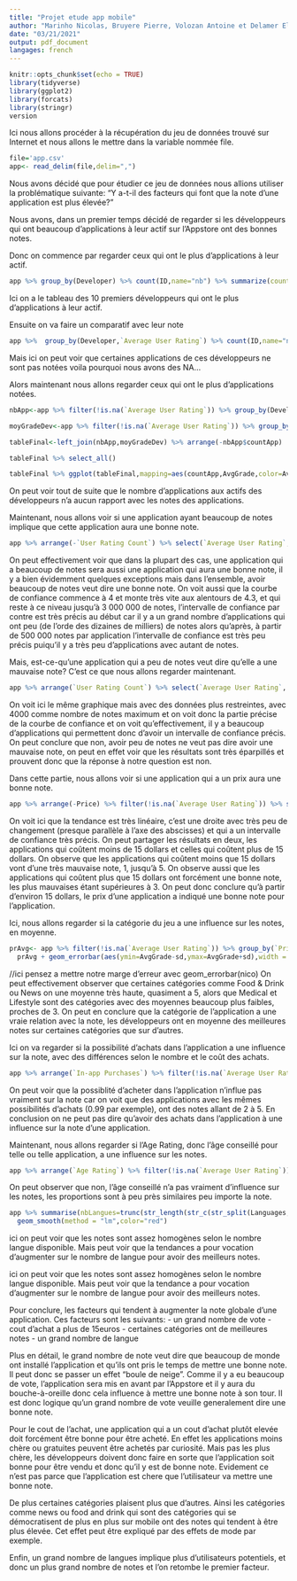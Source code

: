 ```yaml
---
title: "Projet etude app mobile"
author: "Marinho Nicolas, Bruyere Pierre, Volozan Antoine et Delamer Elouan"
date: "03/21/2021"
output: pdf_document
langages: french 
---
```


```r
knitr::opts_chunk$set(echo = TRUE)
library(tidyverse)
library(ggplot2)
library(forcats)
library(stringr)
version
```

Ici nous allons procéder à la récupération du jeu de données trouvé sur Internet et nous allons le mettre dans la variable nommée file.
```r
file='app.csv'
app<- read_delim(file,delim=",") 
```

Nous avons décidé que pour étudier ce jeu de données nous allions utiliser la problématique suivante: "Y a-t-il des facteurs qui font que la note d'une application est plus élevée? "


Nous avons, dans un premier temps décidé de regarder si les développeurs qui ont beaucoup d'applications à leur actif sur l'Appstore ont des bonnes notes.

Donc on commence par regarder ceux qui ont le plus d'applications à leur actif.
```r
app %>% group_by(Developer) %>% count(ID,name="nb") %>% summarize(countApp = sum(nb)) %>% arrange(-countApp) %>% head(n=15) ;
```
Ici on a le tableau des 10 premiers développeurs qui ont le plus d'applications à leur actif.

Ensuite on va faire un comparatif avec leur note
```r
app %>%  group_by(Developer,`Average User Rating`) %>% count(ID,name="nb") %>% summarize(countApp = sum(nb)) %>% arrange(-countApp) %>% head(n=10) %>% select(Developer,`Average User Rating`,countApp);
```
Mais ici on peut voir que certaines applications de ces développeurs ne sont pas notées voila pourquoi nous avons des NA... 

Alors maintenant nous allons regarder ceux qui ont le plus d'applications notées.
```r
nbApp<-app %>% filter(!is.na(`Average User Rating`)) %>% group_by(Developer) %>% count(ID,name="nb") %>% summarize(countApp = sum(nb)) %>% arrange(-countApp)  

moyGradeDev<-app %>% filter(!is.na(`Average User Rating`)) %>% group_by(Developer) %>% summarize(AvgGrade=mean(`Average User Rating`))

tableFinal<-left_join(nbApp,moyGradeDev) %>% arrange(-nbApp$countApp)

tableFinal %>% select_all()

tableFinal %>% ggplot(tableFinal,mapping=aes(countApp,AvgGrade,color=AvgGrade))+ geom_jitter()+geom_smooth(method="auto",color="red",se=TRUE)
```

On peut voir tout de suite que le nombre d'applications aux actifs des développeurs n'a aucun rapport avec les notes des applications.


Maintenant, nous allons voir si une application ayant beaucoup de notes implique que cette application aura une bonne note.
```r
app %>% arrange(-`User Rating Count`) %>% select(`Average User Rating`, `User Rating Count`) %>% filter(!is.na(`Average User Rating`)) %>% ggplot(app,mapping = aes(y=`Average User Rating`,x=`User Rating Count`,color = `Average User Rating`))+ geom_jitter(size=1) + geom_smooth(method = "auto",color="red")
```
On peut effectivement voir que dans la plupart des cas, une application qui a beaucoup de notes sera aussi une application qui aura une bonne note, il y a bien évidemment quelques exceptions mais dans l'ensemble, avoir beaucoup de notes veut dire une bonne note.
On voit aussi que la courbe de confiance commence à 4 et monte très vite aux alentours de 4.3, et qui reste à ce niveau jusqu'à 3 000 000 de notes, l'intervalle de confiance par contre est très précis au début car il y a un grand nombre d'applications qui ont peu (de l'orde des dizaines de milliers) de notes alors qu'après, à partir de 500 000 notes par application l'intervalle de confiance est très peu précis puiqu'il y a très peu d'applications avec autant de notes.


Mais, est-ce-qu'une application qui a peu de notes veut dire qu'elle a une mauvaise note?
C'est ce que nous allons regarder maintenant.
```r
app %>% arrange(`User Rating Count`) %>% select(`Average User Rating`, `User Rating Count`) %>% head(n=7000) %>% ggplot(app,mapping = aes(y=`Average User Rating`,x=`User Rating Count`,color = `Average User Rating`))+ geom_jitter() + geom_smooth(method = "auto",color="red")
```
On voit ici le même graphique mais avec des données plus restreintes, avec 4000 comme nombre de notes maximum et on voit donc la partie précise de la courbe de confiance et on voit qu'effectivement, il y a beaucoup d'applications qui permettent donc d'avoir un intervalle de confiance précis.
On peut conclure que non, avoir peu de notes ne veut pas dire avoir une mauvaise note, on peut en effet voir que les résultats sont très éparpillés et prouvent donc que la réponse à notre question est non.



Dans cette partie, nous allons voir si une application qui a un prix aura une bonne note.
```r
app %>% arrange(-Price) %>% filter(!is.na(`Average User Rating`)) %>% select(`Average User Rating`, Price) %>% ggplot(app,mapping = aes(y=`Average User Rating`,x=Price,color = `Average User Rating`,scale(Price,)))+ geom_jitter() + geom_smooth(method="auto",color="red") +xlab("Price ($)")
```
On voit ici que la tendance est très linéaire, c'est une droite avec très peu de changement (presque parallèle à l'axe des abscisses) et qui a un intervalle de confiance très précis.
On peut partager les résultats en deux, les applications qui coûtent moins de 15 dollars et celles qui coûtent plus de 15 dollars.
On observe que les applications qui coûtent moins que 15 dollars vont d'une très mauvaise note, 1, jusqu'à 5.
On observe aussi que les applications qui coûtent plus que 15 dollars ont forcément une bonne note, les plus mauvaises étant supérieures à 3.
On peut donc conclure qu'à partir d'environ 15 dollars, le prix d'une application a indiqué une bonne note pour l'application.


Ici, nous allons regarder si la catégorie du jeu a une influence sur les notes, en moyenne.
```r
prAvg<- app %>% filter(!is.na(`Average User Rating`)) %>% group_by(`Primary Genre`) %>% summarise(AvgGrade=mean(`Average User Rating`),sd=sd(`Average User Rating`)) %>% ggplot(app,mapping=aes(`Primary Genre`,AvgGrade,fill=`Primary Genre`))+geom_col()
  prAvg + geom_errorbar(aes(ymin=AvgGrade-sd,ymax=AvgGrade+sd),width = 0.2)
```
//ici pensez a mettre notre marge d'erreur avec geom_errorbar(nico)
On peut effectivement observer que certaines catégories comme Food & Drink ou News on une moyenne très haute, quasiment a 5, alors que Medical et Lifestyle sont des catégories avec des moyennes beaucoup plus faibles, proches de 3. On peut en conclure que la catégorie de l'application a une vraie relation avec la note, les développeurs ont en moyenne des meilleures notes sur certaines catégories que sur d'autres.


Ici on va regarder si la possibilité d'achats dans l'application a une influence sur la note, avec des différences selon le nombre et le coût des achats.
```r
app %>% arrange(`In-app Purchases`) %>% filter(!is.na(`Average User Rating`)) %>% filter(!is.na(`In-app Purchases`)) %>% group_by(`In-app Purchases`) %>%  select(`In-app Purchases`, `Average User Rating`) %>% head(500) %>% ggplot(app,mapping = aes(x=`Average User Rating`,fill = `In-app Purchases`))+ geom_histogram(binwidth = 0.25) + ylab("nbApplication")
```
On peut voir que la possiblité d'acheter dans l'application n'influe pas vraiment sur la note car on voit que des applications avec les mêmes possibilités d'achats (0.99 par exemple), ont des notes allant de 2 à 5.
En conclusion on ne peut pas dire qu'avoir des achats dans l'application à une influence sur la note d'une application.

Maintenant, nous allons regarder si l'Age Rating, donc l'âge conseillé pour telle ou telle application, a une influence sur les notes.
```r
app %>% arrange(`Age Rating`) %>% filter(!is.na(`Average User Rating`)) %>% select(`Age Rating`, `Average User Rating`) %>%ggplot(app,mapping = aes(x=`Average User Rating`,fill = `Age Rating`))+ geom_histogram(binwidth = 0.25)
```
On peut observer que non, l'âge conseillé n'a pas vraiment d'influence sur les notes, les proportions sont à peu près similaires peu importe la note.

```r
app %>% summarise(nbLangues=trunc(str_length(str_c(str_split(Languages,", ")))/2),Name,`Average User Rating`) %>% filter(!is.na(nbLangues))%>% ggplot(app,mapping=aes(`Average User Rating`,nbLangues,color=nbLangues)) + geom_jitter() +
  geom_smooth(method = "lm",color="red")
```
ici on peut voir que les notes sont assez homogènes selon le nombre langue disponible. Mais peut voir que la tendances a pour vocation d'augmenter sur le nombre de langue pour avoir des meilleurs notes.


ici on peut voir que les notes sont assez homogènes selon le nombre langue disponible. Mais peut voir que la tendance a pour vocation d'augmenter sur le nombre de langue pour avoir des meilleurs notes.

Pour conclure, les facteurs qui tendent à augmenter la note globale d'une application. Ces facteurs sont les suivants:
  - un grand nombre de vote
  - cout d'achat a plus de 15euros
  - certaines catégories ont de meilleures notes
  - un grand nombre de langue

Plus en détail, le grand nombre de note veut dire que beaucoup de monde ont installé l'application et qu'ils ont pris le temps de mettre une bonne note. Il peut donc se passer un effet "boule de neige". Comme il y a eu beaucoup de vote, l'application sera mis en avant par l'Appstore et il y aura du bouche-à-oreille donc cela influence à mettre une bonne note à son tour. Il est donc logique qu'un grand nombre de vote veuille generalement dire une bonne note.

Pour le cout de l'achat, une application qui a un cout d'achat plutôt elevée doit forcément être bonne pour être acheté. En effet les applications moins chère ou gratuites peuvent être achetés par curiosité. Mais pas les plus chère, les développeurs doivent donc faire en sorte que l'application soit bonne pour être vendu et donc qu'il y est de bonne note. Evidement ce n'est pas parce que l'application est chere que l'utilisateur va mettre une bonne note.

De plus certaines catégories plaisent plus que d'autres. Ainsi les catégories comme news ou food and drink qui sont des catégories qui se démocratisent de plus en plus sur mobile ont des notes qui tendent à être plus élevée. Cet effet peut être expliqué par des effets de mode par exemple.

Enfin, un grand nombre de langues implique plus d'utilisateurs potentiels, et donc un plus grand nombre de notes et l'on retombe le premier facteur.

